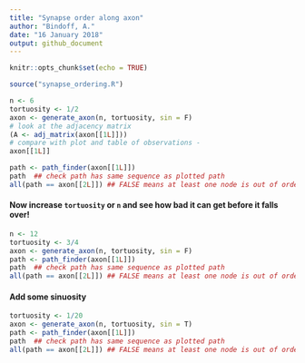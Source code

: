 ```yaml
---
title: "Synapse order along axon"
author: "Bindoff, A."
date: "16 January 2018"
output: github_document
---
```


```r
knitr::opts_chunk$set(echo = TRUE)
```

```r
source("synapse_ordering.R")
```

```r
n <- 6
tortuosity <- 1/2
axon <- generate_axon(n, tortuosity, sin = F)
# look at the adjacency matrix
(A <- adj_matrix(axon[[1L]]))
# compare with plot and table of observations -
axon[[1L]]

path <- path_finder(axon[[1L]])
path  ## check path has same sequence as plotted path
all(path == axon[[2L]]) ## FALSE means at least one node is out of order
```

#### Now increase `tortuosity` or `n` and see how bad it can get before it falls over!  

```r
n <- 12
tortuosity <- 3/4
axon <- generate_axon(n, tortuosity, sin = F)
path <- path_finder(axon[[1L]])
path  ## check path has same sequence as plotted path
all(path == axon[[2L]]) ## FALSE means at least one node is out of order
```

#### Add some sinuosity

```r
tortuosity <- 1/20
axon <- generate_axon(n, tortuosity, sin = T)
path <- path_finder(axon[[1L]])
path  ## check path has same sequence as plotted path
all(path == axon[[2L]]) ## FALSE means at least one node is out of order
```